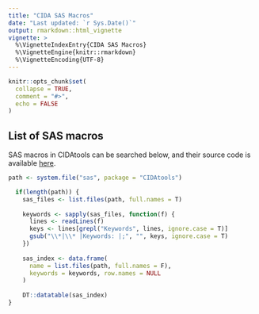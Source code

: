 ```yaml
---
title: "CIDA SAS Macros"
date: "Last updated: `r Sys.Date()`"
output: rmarkdown::html_vignette
vignette: >
  %\VignetteIndexEntry{CIDA SAS Macros}
  %\VignetteEngine{knitr::rmarkdown}
  %\VignetteEncoding{UTF-8}
---
```


```r
knitr::opts_chunk$set(
  collapse = TRUE,
  comment = "#>",
  echo = FALSE
)
```


## List of SAS macros

SAS macros in CIDAtools can be searched below, and their source code is available [here](https://github.com/CIDA-CSPH/CIDAtools/tree/master/inst/sas). 

```r
path <- system.file("sas", package = "CIDAtools")

  if(length(path)) {
    sas_files <- list.files(path, full.names = T)
  
    keywords <- sapply(sas_files, function(f) {
      lines <- readLines(f)
      keys <- lines[grepl("Keywords", lines, ignore.case = T)]
      gsub("\\*|\\* |Keywords: |;", "", keys, ignore.case = T)
    })
    
    sas_index <- data.frame(
      name = list.files(path, full.names = F), 
      keywords = keywords, row.names = NULL
    )
    
    DT::datatable(sas_index)
}
```
